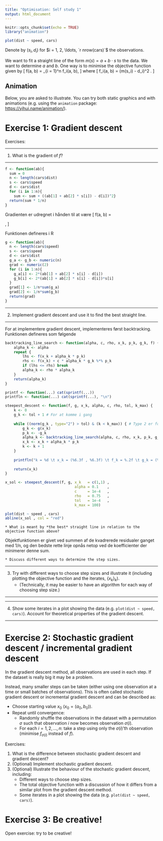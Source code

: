 ```yaml
---
title: "Optimisation: Self study 1"
output: html_document
---
```


```r
knitr::opts_chunk$set(echo = TRUE)
library("animation")
```


```r
plot(dist ~ speed, cars)
```

Denote by $(s_i, d_i)$ for $i = 1, 2, \ldots, `r nrow(cars)`$ the observations.

We want to fit a straight line of the form $m(s) = a + b \cdot s$ to the data. We want to determine $a$ and $b$. One way is to minimise the objective function given by
\[
f(a, b) = \frac{1}{n} \sum_{i = 1}^n f_i(a, b),
\]
where
\[
f_i(a, b) = (m(s_i) - d_i)^2 .
\]

## Animation

Below, you are asked to illustrate. You can try both static graphics and with animations (e.g. using the `animation` package: <https://yihui.name/animation/>).

# Exercise 1: Gradient descent

Exercises:


***
1. What is the gradient of $f$?

***
```r
f <- function(ab){
  sum = 0
  n <- length(cars$dist)
  s <- cars$speed
  d <- cars$dist
  for (i in 1:n){ 
    sum <- sum + ((ab[1] + ab[2] * s[i]) - d[i])^2}
  return(sum * 1/n)
}
```

Gradienten er udregnet i hånden til at være
\[
\nabla f(a, b) = \begin{pmatrix}1/n \sum^n_{i=1}2((a+bs_i)-d_i)\\ 1/n\sum^n_{i=1}2((a+bs_i)-d_i)s_i\end{pmatrix},
\]

Funktionen defineres i R
```r
g <- function(ab){
  n <- length(cars$speed)
  s <- cars$speed
  d <- cars$dist
  g_a <- g_b <- numeric(n) 
  grad <- numeric(2)
  for (i in 1:n){
    g_a[i] <- 2*(ab[1] + ab[2] * s[i] - d[i])
    g_b[i] <- 2*(ab[1] + ab[2] * s[i] - d[i])*s[i]
  }
  grad[1] <- 1/n*sum(g_a)
  grad[2] <- 1/n*sum(g_b)
  return(grad)
}
```

***
2. Implement gradient descent and use it to find the best straight line.

***

For at implementere gradient descent, implementeres først backtracking. Funktionen defineres som følgende
```r
backtracking_line_search <- function(alpha, c, rho, x_k, p_k, g_k, f) {
	alpha_k <- alpha
	repeat { 
		lhs <- f(x_k + alpha_k * p_k)
		rhs <- f(x_k) + c * alpha_k * g_k %*% p_k
		if (lhs <= rhs) break
		alpha_k <- rho * alpha_k
	}
	return(alpha_k)
}
```


```r
printf <- function(...) cat(sprintf(...))
printfln <- function(...) cat(sprintf(...), "\n")

steepest_descent <- function(f, g, x_k, alpha, c, rho, tol, k_max) {
	k <- 0
	g_k <- tol + 1 # For at komme i gang
	
	while ((norm(g_k , type="2") > tol) & (k < k_max)) { # Type 2 er for vektorer
		g_k <- g(x_k)
		p_k <- -g_k 
		alpha_k <- backtracking_line_search(alpha, c, rho, x_k, p_k, g_k, f)
		x_k <- x_k + alpha_k * p_k
		k <- k + 1
	}
	
	printfln("k = %d \t x_k = (%6.3f , %6.3f) \t f_k = %.2f \t g_k = (%8.3f , %8.3f) \t alpha_k = %.5f", k, x_k[1] , x_k[2], f(x_k), g_k[1] , g_k[2], alpha_k)
	
	return(x_k)
}

x_sol <- steepest_descent(f, g, x_k   = c(1,1) , 
                                alpha = 0.1    ,
                                c     = 1e-4   , 
                                rho   = 0.75   , 
                                tol   = 1e-4   , 
                                k_max = 100)

plot(dist ~ speed , cars)
abline(x_sol , col = "red")
```



    * What is meant by *the best* straight line in relation to the objective function above?
Objektfunktionen er givet ved summen af de kvadrerede residualer ganget med 1/n, og den bedste rette linje opnås netop ved de koefficienter der minimerer denne sum.  

    * Discuss different ways to determine the step sizes.
***
3. Try with different ways to choose step sizes and illustrate it (including plotting the objective function and the iterates, $\{x_k\}_k$). 
    * (Technically, it may be easier to have an algorithm for each way of choosing step size.)

***

***
4. Show some iterates in a plot showing the data (e.g. `plot(dist ~ speed, cars)`).
Account for theoretical properties of the gradient descent.

***
# Exercise 2: Stochastic gradient descent / incremental gradient descent

In the gradient descent method, all observations are used in each step. If the dataset is really big it may be a problem.

Instead, many smaller steps can be taken (either using one observation at a time or small batches of observations). This is often called stochastic gradient descent or incremental gradient descent and can be described as:

* Choose starting value $x_0$ ($x_0 = (a_0, b_0)$).
* Repeat until convergence:
    + Randomly shuffle the observations in the dataset with a permutation $\sigma$ such that observation $i$ now becomes observation $\sigma(i)$.
    + For each $i = 1, 2, \ldots, n$: take a step using only the $\sigma(i)$'th observation (minimise $f_{\sigma(i)}$ instead of $f$).

Exercises:

1. What is the difference between stochastic gradient descent and gradient descent?
2. (Optional) Implement stochastic gradient descent. 
3. (Optional) Illustrate the behaviour of the stochastic gradient descent, including:
    + Different ways to choose step sizes.
    + The total objective function with a discussion of how it differs from a similar plot from the gradient descent method.
    + Some iterates in a plot showing the data (e.g. `plot(dist ~ speed, cars)`).

# Exercise 3: Be creative!

Open exercise: try to be creative!